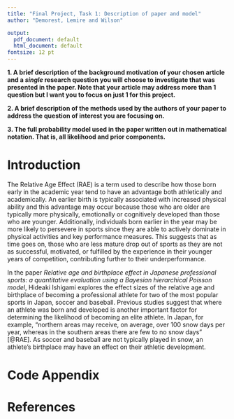 ```yaml
---
title: "Final Project, Task 1: Description of paper and model"
author: "Demorest, Lemire and Wilson"

output:
  pdf_document: default
  html_document: default
fontsize: 12 pt
---
```


<!-- By the end of the day 11/12/21, please submit a copy of the pdf of the paper your group will be using for the final project to the _project-assignmnet1_ dropbox. Additionally, please submit a single document for your group that addresses the following:  -->

__1. A brief description of the background motivation of your chosen article and a _single_ research question you will choose to investigate that was presented in the paper. Note that your article may address more than 1 question but I want you to focus on just 1 for this project.__



__2. A brief description of the methods used by the authors of your paper to address the question of interest you are focusing on.__




__3. The full probability model used in the paper written out in mathematical notation. That is, all likelihood and prior components.__


# Introduction 

The Relative Age Effect (RAE) is a term used to describe how those born early in the academic year tend to have an advantage both athletically and academically. An earlier birth is typically associated with increased physical ability and this advantage may occur because those who are older are typically more physically, emotionally or cognitively developed than those who are younger. Additionally, individuals born earlier in the year may be more likely to persevere in sports since they are able to actively dominate in physical activities and key performance measures. This suggests that as time goes on, those who are less mature drop out of sports as they are not as successful, motivated, or fulfilled by the experience in their younger years of competition, contributing further to their underperformance.

In the paper *Relative age and birthplace effect in Japanese professional sports: a quantitative evaluation using a Bayesian hierarchical Poisson model*, Hideaki Ishigami explores the effect sizes of the relative age and birthplace of becoming a professional athlete for two of the most popular sports in Japan, soccer and baseball. Previous studies suggest that where an athlete was born and developed is another important factor for determining the likelihood of becoming an elite athlete. In Japan, for example, "northern areas may receive, on average, over 100 snow days per year, whereas in the southern areas there are few to no snow days" [@RAE]. As soccer and baseball are not typically played in snow, an athlete's birthplace may have an effect on their athletic development.  


# Code Appendix


# References


